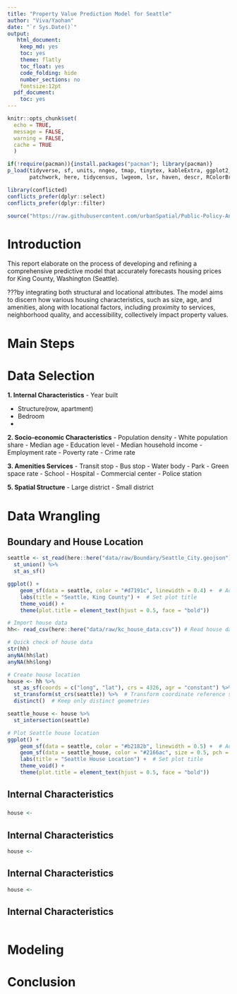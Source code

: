 ```yaml
---
title: "Property Value Prediction Model for Seattle"
author: "Viva/Yaohan"
date: "`r Sys.Date()`"
output:
   html_document:
    keep_md: yes
    toc: yes
    theme: flatly
    toc_float: yes
    code_folding: hide
    number_sections: no
    fontsize:12pt
  pdf_document:
    toc: yes
---
```


```r
knitr::opts_chunk$set(
  echo = TRUE,
  message = FALSE,
  warning = FALSE,
  cache = TRUE
  )

if(!require(pacman)){install.packages("pacman"); library(pacman)}
p_load(tidyverse, sf, units, nngeo, tmap, tinytex, kableExtra, ggplot2, janitor, classInt,
       patchwork, here, tidycensus, lwgeom, lsr, haven, descr, RColorBrewer, stargazer, car)

library(conflicted)
conflicts_prefer(dplyr::select)
conflicts_prefer(dplyr::filter)

source("https://raw.githubusercontent.com/urbanSpatial/Public-Policy-Analytics-Landing/master/functions.r")

```

# Introduction
This report elaborate on the process of developing and refining a comprehensive predictive model that accurately forecasts housing prices for King County, Washington (Seattle).

???by integrating both structural and locational attributes. The model aims to discern how various housing characteristics, such as size, age, and amenities, along with locational factors, including proximity to services, neighborhood quality, and accessibility, collectively impact property values.

# Main Steps



# Data Selection

**1. Internal Characteristics**
- Year built

- Structure(row, apartment)
- Bedroom
- 

**2. Socio-economic Characteristics**
- Population density
- White population share
- Median age
- Education level
- Median household income
- Employment rate
- Poverty rate
- Crime rate

**3. Amenities Services**
- Transit stop
- Bus stop
- Water body
- Park
- Green space rate
- School
- Hospital
- Commercial center
- Police station

**5. Spatial Structure**
- Large district
- Small district


# Data Wrangling

## Boundary and House Location

```r
seattle <- st_read(here::here("data/raw/Boundary/Seattle_City.geojson")) %>% # Read Seattle boundary
  st_union() %>%
  st_as_sf()

ggplot() + 
    geom_sf(data = seattle, color = "#d7191c", linewidth = 0.4) +  # Add Seattle boundary
    labs(title = "Seattle, King County") +  # Set plot title
    theme_void() +
    theme(plot.title = element_text(hjust = 0.5, face = "bold"))
```

```r
# Import house data
hh<- read_csv(here::here("data/raw/kc_house_data.csv")) # Read house data

# Quick check of house data
str(hh)
anyNA(hh$lat)
anyNA(hh$long)

# Create house location
house <- hh %>%
  st_as_sf(coords = c("long", "lat"), crs = 4326, agr = "constant") %>%  # Convert to sf object with specified CRS
  st_transform(st_crs(seattle)) %>%  # Transform coordinate reference system to "Washington State Plane North"
  distinct()  # Keep only distinct geometries

seattle_house <- house %>%
  st_intersection(seattle)

# Plot Seattle house location
ggplot() + 
    geom_sf(data = seattle, color = "#b2182b", linewidth = 0.5) +  # Add Seattle boundary
    geom_sf(data = seattle_house, color = "#2166ac", size = 0.5, pch = 16) +  # Add house location
    labs(title = "Seattle House Location") +  # Set plot title
    theme_void() +
    theme(plot.title = element_text(hjust = 0.5, face = "bold"))
```

## Internal Characteristics

### 
```r

house <- 
```

## Internal Characteristics

```r

house <- 
```

## Internal Characteristics

```r

house <- 
```

## Internal Characteristics

```r

```






# Modeling


# Conclusion


#


